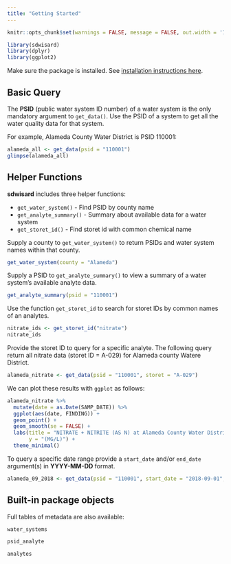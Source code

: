 ```yaml
---
title: "Getting Started"
---
```


```r
knitr::opts_chunk$set(warnings = FALSE, message = FALSE, out.width = '100%')
```


```r
library(sdwisard)
library(dplyr)
library(ggplot2)
```

Make sure the package is installed. See [installation instructions here](https://caopenwater.github.io/sdwisard/).  

## Basic Query

The **PSID** (public water system ID number) of a water system is the only mandatory argument to `get_data()`. Use the PSID of a system to get all the water quality data for that system. 

For example, Alameda County Water District is PSID 110001:  

```r
alameda_all <- get_data(psid = "110001")
glimpse(alameda_all)
```

## Helper Functions

**sdwisard** includes three helper functions:

* `get_water_system()` - Find PSID by county name 
* `get_analyte_summary()` - Summary about available data for a water system  
* `get_storet_id()` - Find storet id with common chemical name 

Supply a county to `get_water_system()` to return PSIDs and water system names within that county.  
```r
get_water_system(county = "Alameda")
```

Supply a PSID to `get_analyte_summary()` to view a summary of a water system's available analyte data. 
```r
get_analyte_summary(psid = "110001") 
```

Use the function `get_storet_id` to search for storet IDs by common names of an analytes.

```r
nitrate_ids <- get_storet_id("nitrate")
nitrate_ids
```

Provide the storet ID to query for a specific analyte. The following query return all nitrate data (storet ID = A-029) for Alameda county Watere District. 
```r
alameda_nitrate <- get_data(psid = "110001", storet = "A-029")
```

We can plot these results with `ggplot` as follows:

```r
alameda_nitrate %>% 
  mutate(date = as.Date(SAMP_DATE)) %>% 
  ggplot(aes(date, FINDING)) +
  geom_point() +
  geom_smooth(se = FALSE) +
  labs(title = "NITRATE + NITRITE (AS N) at Alameda County Water District",
       y = "(MG/L)") +
  theme_minimal()
```

To query a specific date range provide a `start_date` and/or `end_date` argument(s) in **YYYY-MM-DD** format.  

```r
alameda_09_2018 <- get_data(psid = "110001", start_date = "2018-09-01", end_date = "2018-09-30")
```


## Built-in package objects

Full tables of metadata are also available:  

```r
water_systems
```

```r
psid_analyte
```

```r
analytes
```

